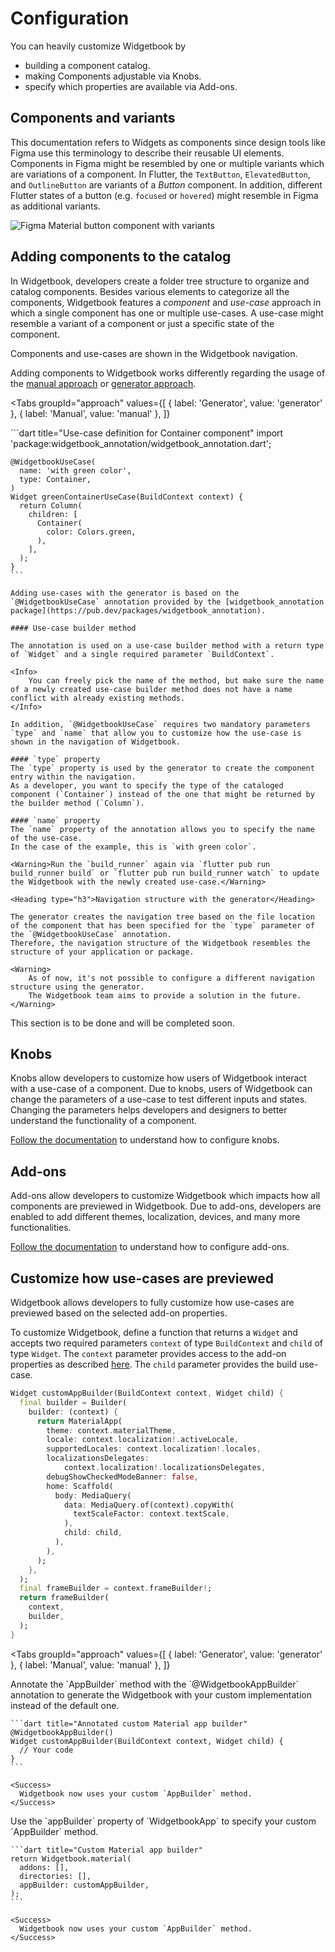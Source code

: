 # Configuration

You can heavily customize Widgetbook by 
- building a component catalog.
- making Components adjustable via Knobs.
- specify which properties are available via Add-ons.

## Components and variants

This documentation refers to Widgets as components since design tools like Figma use this terminology to describe their reusable UI elements. 
Components in Figma might be resembled by one or multiple variants which are variations of a component. 
In Flutter, the `TextButton`, `ElevatedButton`, and `OutlineButton` are variants of a _Button_ component. 
In addition, different Flutter states of a button (e.g. `focused` or `hovered`) might resemble in Figma as additional variants. 

<Image 
    zoom
    src="/assets/getting-started/figma-button-component.svg" 
    alt="Figma Material button component with variants" 
    caption="Figma Material button component with variants" 
/>

## Adding components to the catalog

In Widgetbook, developers create a folder tree structure to organize and catalog components. 
Besides various elements to categorize all the components, Widgetbook features a _component_ and _use-case_ approach in which a single component has one or multiple use-cases.
A use-case might resemble a variant of a component or just a specific state of the component.

Components and use-cases are shown in the Widgetbook navigation.

<Info>Adding components to Widgetbook works differently regarding the usage of the [manual approach](/getting-started/getting-started#approaches) or [generator approach](/getting-started/getting-started#approaches).</Info>

<Tabs
  groupId="approach"
  values={[
    { label: 'Generator', value: 'generator' },
    { label: 'Manual', value: 'manual' },
  ]}
>
  <TabItem value="generator">
    ```dart title="Use-case definition for Container component"
    import 'package:widgetbook_annotation/widgetbook_annotation.dart';

    @WidgetbookUseCase(
      name: 'with green color',
      type: Container,
    )
    Widget greenContainerUseCase(BuildContext context) {
      return Column(
        children: [
          Container(
            color: Colors.green,
          ),
        ],
      );
    }
    ```

    Adding use-cases with the generator is based on the `@WidgetbookUseCase` annotation provided by the [widgetbook_annotation package](https://pub.dev/packages/widgetbook_annotation).

    #### Use-case builder method

    The annotation is used on a use-case builder method with a return type of `Widget` and a single required parameter `BuildContext`.
    
    <Info>
        You can freely pick the name of the method, but make sure the name of a newly created use-case builder method does not have a name conflict with already existing methods.
    </Info>

    In addition, `@WidgetbookUseCase` requires two mandatory parameters `type` and `name` that allow you to customize how the use-case is shown in the navigation of Widgetbook. 

    #### `type` property
    The `type` property is used by the generator to create the component entry within the navigation. 
    As a developer, you want to specify the type of the cataloged component (`Container`) instead of the one that might be returned by the builder method (`Column`).

    #### `name` property
    The `name` property of the annotation allows you to specify the name of the use-case. 
    In the case of the example, this is `with green color`.

    <Warning>Run the `build_runner` again via `flutter pub run build_runner build` or `flutter pub run build_runner watch` to update the Widgetbook with the newly created use-case.</Warning>

    <Heading type="h3">Navigation structure with the generator</Heading>

    The generator creates the navigation tree based on the file location of the component that has been specified for the `type` parameter of the `@WidgetbookUseCase` annotation. 
    Therefore, the navigation structure of the Widgetbook resembles the structure of your application or package.

    <Warning>
        As of now, it's not possible to configure a different navigation structure using the generator. 
        The Widgetbook team aims to provide a solution in the future.
    </Warning>
  </TabItem>
  <TabItem value="manual">
    <Info>
      This section is to be done and will be completed soon.
    </Info>
  </TabItem>
</Tabs>

## Knobs

Knobs allow developers to customize how users of Widgetbook interact with a use-case of a component. 
Due to knobs, users of Widgetbook can change the parameters of a use-case to test different inputs and states.
Changing the parameters helps developers and designers to better understand the functionality of a component.

[Follow the documentation](/knobs/overview) to understand how to configure knobs.

## Add-ons

Add-ons allow developers to customize Widgetbook which impacts how all components are previewed in Widgetbook.
Due to add-ons, developers are enabled to add different themes, localization, devices, and many more functionalities.

[Follow the documentation](/add-ons/overview) to understand how to configure add-ons.

## Customize how use-cases are previewed

Widgetbook allows developers to fully customize how use-cases are previewed based on the selected add-on properties.

To customize Widgetbook, define a function that returns a `Widget` and accepts two required parameters `context` of type `BuildContext` and `child` of type `Widget`.
The `context` parameter provides access to the add-on properties as described [here](/add-ons/overview).
The `child` parameter provides the build use-case.

```dart title="Custom Material app builder"
Widget customAppBuilder(BuildContext context, Widget child) {
  final builder = Builder(
    builder: (context) {
      return MaterialApp(
        theme: context.materialTheme,
        locale: context.localization!.activeLocale,
        supportedLocales: context.localization!.locales,
        localizationsDelegates:
            context.localization!.localizationsDelegates,
        debugShowCheckedModeBanner: false,
        home: Scaffold(
          body: MediaQuery(
            data: MediaQuery.of(context).copyWith(
              textScaleFactor: context.textScale,
            ),
            child: child,
          ),
        ),
      );
    },
  );
  final frameBuilder = context.frameBuilder!;
  return frameBuilder(
    context,
    builder,
  );
}
```

<Tabs
  groupId="approach"
  values={[
    { label: 'Generator', value: 'generator' },
    { label: 'Manual', value: 'manual' },
  ]}
>
  <TabItem value="generator">
    Annotate the `AppBuilder` method with the `@WidgetbookAppBuilder` annotation to generate the Widgetbook with your custom implementation instead of the default one. 

    ```dart title="Annotated custom Material app builder"
    @WidgetbookAppBuilder()
    Widget customAppBuilder(BuildContext context, Widget child) {
      // Your code
    }
    ```

    <Success>
      Widgetbook now uses your custom `AppBuilder` method.
    </Success>
  </TabItem>
  <TabItem value="manual">
    Use the `appBuilder` property of `WidgetbookApp` to specify your custom `AppBuilder` method.

    ```dart title="Custom Material app builder"
    return Widgetbook.material(
      addons: [],
      directories: [],
      appBuilder: customAppBuilder,
    );
    ```

    <Success>
      Widgetbook now uses your custom `AppBuilder` method.
    </Success>
  </TabItem>
</Tabs>